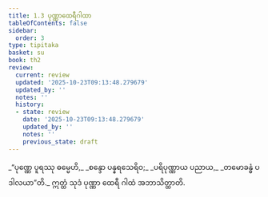 ```yaml
---
title: 1.3 ပုဏ္ဏာထေရီဂါထာ
tableOfContents: false
sidebar:
  order: 3
type: tipitaka
basket: su
book: th2
review:
  current: review
  updated: '2025-10-23T09:13:48.279679'
  updated_by: ''
  notes: ''
  history:
  - state: review
    date: '2025-10-23T09:13:48.279679'
    updated_by: ''
    notes: ''
    previous_state: draft
---
```



<ReviewStatus review={frontmatter.review} showDetails={true} />

<HypothesisAnnotation frontmatter={frontmatter} />

<DynamicBreadcrumb />

<Division number="3" book="th2" e="ch" v="19" p="377">

<Paragraph number="6" type="verses" book="th2">
_“ပုဏ္ဏေ ပူရဿု ဓမ္မေဟိ,_  
_စန္ဒော ပန္နရသေရိဝ;_  
_ပရိပုဏ္ဏာယ ပညာယ,_  
_တမောခန္ဓံ ပဒါလယာ”တိ._  

</Paragraph>

<Paragraph number="7" book="th2">
ဣတ္ထံ သုဒံ ပုဏ္ဏာ ထေရီ ဂါထံ အဘာသိတ္ထာတိ.
</Paragraph>
</Division>